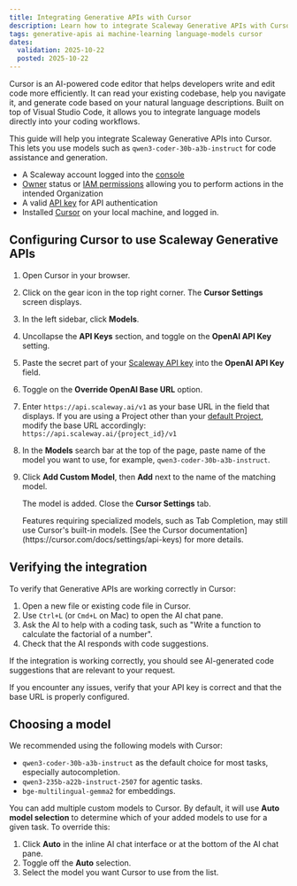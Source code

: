 ```yaml
---
title: Integrating Generative APIs with Cursor
description: Learn how to integrate Scaleway Generative APIs with Cursor AI code editor for enhanced coding assistance using models like qwen3-coder-30b-a3b-instruct. Includes visual configuration guide.
tags: generative-apis ai machine-learning language-models cursor
dates:
  validation: 2025-10-22
  posted: 2025-10-22
---
```



Cursor is an AI-powered code editor that helps developers write and edit code more efficiently. It can read your existing codebase, help you navigate it, and generate code based on your natural language descriptions. Built on top of Visual Studio Code, it allows you to integrate language models directly into your coding workflows.

This guide will help you integrate Scaleway Generative APIs into Cursor. This lets you use models such as `qwen3-coder-30b-a3b-instruct`  for code assistance and generation.

<Requirements />

- A Scaleway account logged into the [console](https://console.scaleway.com)
- [Owner](/iam/concepts/#owner) status or [IAM permissions](/iam/concepts/#permission) allowing you to perform actions in the intended Organization
- A valid [API key](/iam/how-to/create-api-keys/) for API authentication
- Installed [Cursor](https://cursor.com/) on your local machine, and logged in.

## Configuring Cursor to use Scaleway Generative APIs

<Lightbox src={cursorSettingsImage} alt="Screenshot of Cursor settings interface showing the configuration for Scaleway Generative APIs, with fields for OpenAI API key and base URL override" />

1. Open Cursor in your browser.
1. Click on the gear icon in the top right corner. The **Cursor Settings** screen displays.
2. In the left sidebar, click **Models**.
3. Uncollapse the **API Keys** section, and toggle on the **OpenAI API Key** setting.
4. Paste the secret part of your [Scaleway API key](/iam/how-to/create-api-keys/) into the **OpenAI API Key** field.
5. Toggle on the **Override OpenAI Base URL** option.
6. Enter `https://api.scaleway.ai/v1` as your base URL in the field that displays.
    <Message type="tip">
    If you are using a Project other than your [default Project](/organizations-and-projects/concepts/#default-project), modify the base URL accordingly: `https://api.scaleway.ai/{project_id}/v1`
    </Message>
7. In the **Models** search bar at the top of the page, paste name of the model you want to use, for example, `qwen3-coder-30b-a3b-instruct`. 
8. Click **Add Custom Model**, then **Add** next to the name of the matching model.

    The model is added. Close the **Cursor Settings** tab.

    <Message type="note">
    Features requiring specialized models, such as Tab Completion, may still use Cursor's built-in models. [See the Cursor documentation](https://cursor.com/docs/settings/api-keys) for more details.
    </Message>

## Verifying the integration

To verify that Generative APIs are working correctly in Cursor:

1. Open a new file or existing code file in Cursor.
2. Use `Ctrl+L` (or `Cmd+L` on Mac) to open the AI chat pane.
3. Ask the AI to help with a coding task, such as "Write a function to calculate the factorial of a number".
4. Check that the AI responds with code suggestions.

If the integration is working correctly, you should see AI-generated code suggestions that are relevant to your request.

If you encounter any issues, verify that your API key is correct and that the base URL is properly configured.

## Choosing a model

We recommended using the following models with Cursor:

- `qwen3-coder-30b-a3b-instruct` as the default choice for most tasks, especially autocompletion.
- `qwen3-235b-a22b-instruct-2507` for agentic tasks.
- `bge-multilingual-gemma2` for embeddings.

You can add multiple custom models to Cursor. By default, it will use **Auto model selection** to determine which of your added models to use for a given task. To override this:

1. Click **Auto** in the inline AI chat interface or at the bottom of the AI chat pane.
2. Toggle off the **Auto** selection.
3. Select the model you want Cursor to use from the list.






